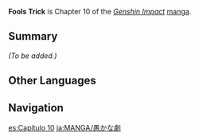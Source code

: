 {{Stub|Add summary and characters}}
{{Manga Infobox
|title      = Fools Trick
|image      = <gallery>
Manga Chapter 10 Cover 1.png|Part 1
Manga Chapter 10 Cover 2.png|Part 2
</gallery>
|chapter    = 10
|characters = 
|prev       = Ludi Harpastum (Manga)
|next       = Serpent's Dance
|link       = https://genshin.hoyoverse.com/en/manga/detail/104882
|link2      = https://genshin.hoyoverse.com/en/manga/detail/104883
}}
{{Description|A circus performance evokes nightmarish memories for [[Collei]]. What kind of grim past does she have for such a thing to push her to the brink of a breakdown?}}
'''Fools Trick''' is Chapter 10 of the ''[[Genshin Impact]]'' [[manga]].

==Summary==
''(To be added.)''

==Other Languages==
{{Other Languages
|en      = Fools Trick
|zhs     = 愚戏
|zhs_rm  = Yúxì
|zht     = 愚戲
|zht_rm  = Yúxì
|zh_tl   = Foolish Play
|ja      = 愚かな劇
|ja_rm   = Oroka-na Geki
|ja_tl   = Foolish Play
|ko      = 어릿광대의 트릭
|ko_rm   = Eoritgwangdae-ui Teurik
|ko_tl   = Clown's Trick
|es      = El Gran Truco
|es_tl   = The Grand Trick
|fr      = Le Tour du Fou
|fr_tl   = The Fool's Trick
|ru      = Дурацкие Шутки
|ru_tl   = Foolish Jokes
|th      = ละคร
|th_rm   = 
|th_tl   = 
|vi      = Vở Kịch
|vi_tl   = 
|de      = Der Zaubertrick
|de_tl   = The Magic Trick
|id      = Trik Sulap
|id_tl   = Magic Trick
|pt      = Truque para Tolos
|pt_tl   = 
|tr      = 
|tr_tl   = 
|it      = 
|it_tl   = 
}}

==Navigation==
{{Manga Navbox}}
[[es:Capítulo 10]]
[[ja:MANGA/愚かな劇]]
